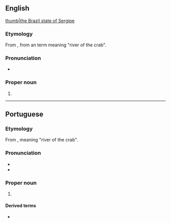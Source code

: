==English==
{{wikipedia}}
[[file:Brazil State Sergipe.svg|thumb|the Brazil state of Sergipe]]

===Etymology===
From {{etyl|pt|en}} {{m|pt|Sergipe}}, from an {{etyl|tpw|en}} term meaning "river of the crab".

===Pronunciation===
* {{IPA|en|/sɜː(ɹ)ˈʒiːpi/}}

===Proper noun===
{{en-proper noun}}

# {{place:Brazil/state|en|capital=Aracaju|region=Northeast Region}}

----

==Portuguese==

===Etymology===
From {{etyl|tpw|pt}}, meaning "river of the crab".

===Pronunciation===
* {{IPA|pt|[sɛʁˈʒipi]}}
* {{hyphenation|pt|Ser|gi|pe}}

===Proper noun===
{{pt-proper noun|}}

# {{place|pt|state|macroregion/pt:Northeast Region|c/pt:Brazil|capital=pt:Aracaju}}
#: {{syn|pt|SE|q1=abbreviation}}

====Derived terms====
* {{l|pt|sergipano}}